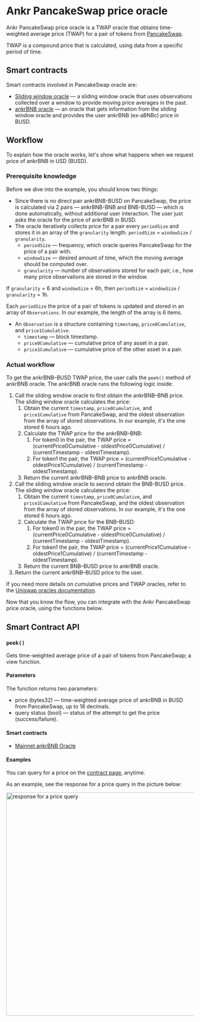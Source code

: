 # Ankr PancakeSwap price oracle
Ankr PancakeSwap price oracle is a TWAP oracle that obtains time-weighted average price (TWAP) for a pair of tokens from [PancakeSwap](https://pancakeswap.finance/). 

TWAP is a compound price that is calculated, using data from a specific period of time.

## Smart contracts
Smart contracts involved in PancakeSwap oracle are: 
* [Sliding window oracle](https://bscscan.com/address/0x20861695b71cde434948bba25655704ced64c14f) — a sliding window oracle that uses observations collected over a window to provide moving price averages in the past.
* [ankrBNB oracle](https://bscscan.com/address/0xB1aD00B8BB49FB3534120b43f1FEACeAf584AE06) — an oracle that gets information from the sliding window oracle and provides the user ankrBNB (ex-aBNBc) price in BUSD.

## Workflow
To explain how the oracle works, let's show what happens when we request price of ankrBNB in USD (BUSD).

### Prerequisite knowledge
Before we dive into the example, you should know two things:
* Since there is no direct pair ankrBNB-BUSD on PancakeSwap, the price is calculated via 2 pairs — ankrBNB-BNB and BNB-BUSD — which is done automatically, without additional user interaction. The user just asks the oracle for the price of ankrBNB in BUSD.
* The oracle iteratively collects price for a pair every `periodSize` and stores it in an array of the `granularity` length. 
`periodSize` = `windowSize` / `granularity`.
   * `periodSize` — frequency, which oracle queries PancakeSwap for the price of a pair with.
   * `windowSize` — desired amount of time, which the moving average should be computed over.
   * `granularity` — number of observations stored for each pair, i.e., how many price observations are stored in the window.

If `granularity` = 6 and `windowSize` = 6h, then `periodSize` = `windowSize` / `granularity` = 1h.

Each `periodSize` the price of a pair of tokens is updated and stored in an array of `Observations`. In our example, the length of the array is 6 items.
* An `Observation` is a structure containing `timestamp`, `price0Cumulative`, and `price1Cumulative`. 
  * `timestamp` — block timestamp.
  * `price0Cumulative` — cumulative price of any asset in a pair.
  * `price1Cumulative` — cumulative price of the other asset in a pair.

### Actual workflow
To get the ankrBNB–BUSD TWAP price, the user calls the `peek()` method of ankrBNB oracle. The ankrBNB oracle runs the following logic inside:
1. Call the sliding window oracle to first obtain the ankrBNB–BNB price. The sliding window oracle calculates the price:
   1. Obtain the current `timestamp`, `price0Cumulative`, and `price1Cumulative` from PancakeSwap, and the oldest observation from the array of stored observations. In our example, it's the one stored 6 hours ago. 
   2. Calculate the TWAP price for the ankrBNB–BNB:
      1. For token0 in the pair, the TWAP price = (currentPrice0Cumulative - oldestPrice0Cumulative) / (currentTimestamp - oldestTimestamp).
      2. For token1 the pair, the TWAP price = (currentPrice1Cumulative - oldestPrice1Cumulative) / (currentTimestamp - oldestTimestamp).
   3. Return the current ankrBNB–BNB price to ankrBNB oracle.
2. Call the sliding window oracle to second obtain the BNB-BUSD price. The sliding window oracle calculates the price:
   1. Obtain the current `timestamp`, `price0Cumulative`, and `price1Cumulative` from PancakeSwap, and the oldest observation from the array of stored observations. In our example, it's the one stored 6 hours ago. 
   2. Calculate the TWAP price for the BNB–BUSD:
      1. For token0 in the pair, the TWAP price = (currentPrice0Cumulative - oldestPrice0Cumulative) / (currentTimestamp - oldestTimestamp).
      2. For token1 the pair, the TWAP price = (currentPrice1Cumulative - oldestPrice1Cumulative) / (currentTimestamp - oldestTimestamp).
   3. Return the current BNB–BUSD price to ankrBNB oracle.
3. Return the current ankrBNB–BUSD price to the user.

If you need more details on cumulative prices and TWAP oracles, refer to the [Uniswap oracles documentation](https://docs.uniswap.org/concepts/protocol/oracle).

Now that you know the flow, you can integrate with the Ankr PancakeSwap price oracle, using the functions below.

## Smart Contract API
### `peek()`
Gets time-weighted average price of a pair of tokens from PancakeSwap; a view function.

#### Parameters
The function returns two parameters:

* price (bytes32) — time-weighted average price of ankrBNB in BUSD from PancakeSwap, up to 18 decimals.
* query status (bool) — status of the attempt to get the price (success/failure).

#### Smart contracts
* [Mainnet ankrBNB Oracle](https://bscscan.com/address/0xB1aD00B8BB49FB3534120b43f1FEACeAf584AE06#readProxyContract)

#### Examples

You can query for a price on the [contract page](https://bscscan.com/address/0xB1aD00B8BB49FB3534120b43f1FEACeAf584AE06#readProxyContract), anytime.

As an example, see the response for a price query in the picture below:

<img src="/docs/staking/oracles/pancakeswap-oracle-peek-query.png" alt="response for a price query" className="responsive-pic" width="600" />
